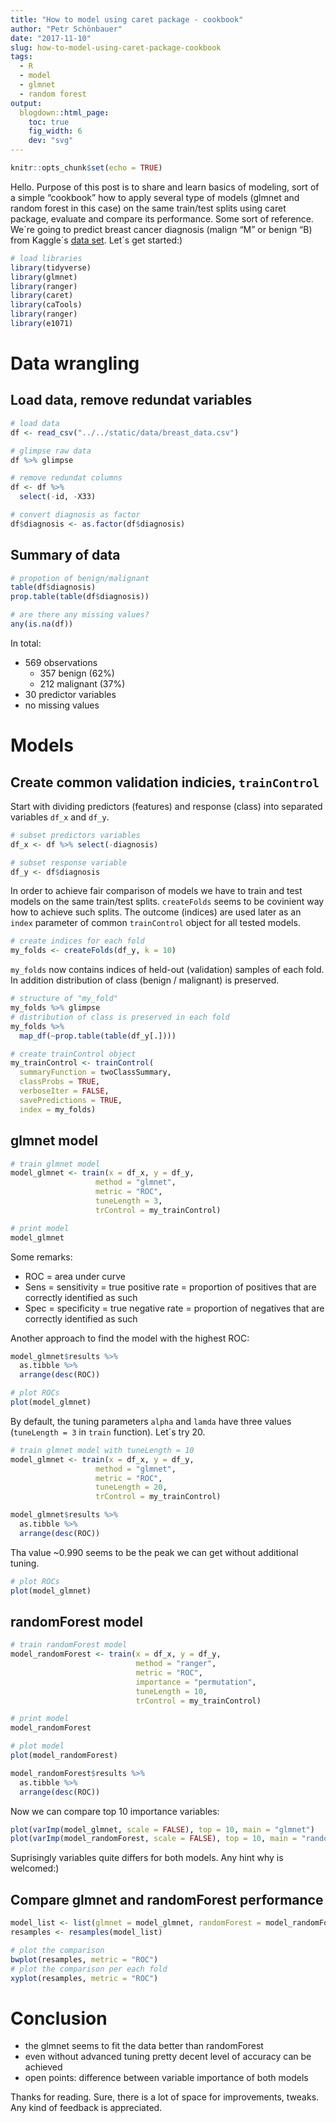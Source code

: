 ```yaml
---
title: "How to model using caret package - cookbook"
author: "Petr Schönbauer"
date: "2017-11-10"
slug: how-to-model-using-caret-package-cookbook
tags:
  - R
  - model
  - glmnet
  - random forest
output:
  blogdown::html_page:
    toc: true
    fig_width: 6
    dev: "svg"
---
```

```r
knitr::opts_chunk$set(echo = TRUE)
```

Hello. Purpose of this post is to share and learn basics of modeling, sort of a simple "cookbook" how to apply several type of models (glmnet and random forest in this case) on the same train/test splits using caret package, evaluate and compare its performance. Some sort of reference. We´re going to predict breast cancer diagnosis (malign "M" or benign "B) from Kaggle´s [data set](https://www.kaggle.com/uciml/breast-cancer-wisconsin-data). Let´s get started:)

```r
# load libraries
library(tidyverse)
library(glmnet)
library(ranger)
library(caret)
library(caTools)
library(ranger)
library(e1071)
```

# Data wrangling

## Load data, remove redundat variables

```r
# load data
df <- read_csv("../../static/data/breast_data.csv")

# glimpse raw data
df %>% glimpse

# remove redundat columns
df <- df %>% 
  select(-id, -X33)

# convert diagnosis as factor
df$diagnosis <- as.factor(df$diagnosis)
```

## Summary of data

```r
# propotion of benign/malignant
table(df$diagnosis)
prop.table(table(df$diagnosis))

# are there any missing values?
any(is.na(df))
```

In total:

*  569 observations
    *  357 benign (62%)
    *  212 malignant (37%)
*  30 predictor variables
*  no missing values

# Models

## Create common validation indicies, `trainControl`

Start with dividing predictors (features) and response (class) into separated variables `df_x` and `df_y`.

```r
# subset predictors variables
df_x <- df %>% select(-diagnosis)

# subset response variable
df_y <- df$diagnosis
```

In order to achieve fair comparison of models we have to train and test models on the same train/test splits. `createFolds` seems to be covinient way how to achieve such splits. The outcome (indices) are used later as an `index` parameter of common `trainControl` object for all tested models.

```r
# create indices for each fold
my_folds <- createFolds(df_y, k = 10)
```

`my_folds` now contains indices of held-out (validation) samples of each fold. In addition distribution of class (benign / malignant) is preserved.

```r
# structure of "my_fold"
my_folds %>% glimpse
# distribution of class is preserved in each fold
my_folds %>% 
  map_df(~prop.table(table(df_y[.])))
```

```r
# create trainControl object
my_trainControl <- trainControl(
  summaryFunction = twoClassSummary,
  classProbs = TRUE,
  verboseIter = FALSE,
  savePredictions = TRUE,
  index = my_folds)
```

## glmnet model
```r
# train glmnet model
model_glmnet <- train(x = df_x, y = df_y, 
                   method = "glmnet",
                   metric = "ROC",
                   tuneLength = 3,
                   trControl = my_trainControl)

# print model
model_glmnet
```

Some remarks:

*  ROC = area under curve
*  Sens = sensitivity = true positive rate = proportion of positives that are correctly identified as such
*  Spec = specificity = true negative rate = proportion of negatives that are correctly identified as such

Another approach to find the model with the highest ROC:

```r
model_glmnet$results %>% 
  as.tibble %>%  
  arrange(desc(ROC))
```

```r
# plot ROCs
plot(model_glmnet)
```

By default, the tuning parameters `alpha` and `lamda` have three values (`tuneLength = 3` in `train` function). Let´s try 20.

```r
# train glmnet model with tuneLength = 10
model_glmnet <- train(x = df_x, y = df_y, 
                   method = "glmnet",
                   metric = "ROC",
                   tuneLength = 20,
                   trControl = my_trainControl)
```

```r
model_glmnet$results %>% 
  as.tibble %>%  
  arrange(desc(ROC))
```

Tha value ~0.990 seems to be the peak we can get without additional tuning.

```r
# plot ROCs
plot(model_glmnet)
```

## randomForest model

```r
# train randomForest model
model_randomForest <- train(x = df_x, y = df_y, 
                            method = "ranger",
                            metric = "ROC",
                            importance = "permutation",
                            tuneLength = 10,
                            trControl = my_trainControl)

# print model
model_randomForest

# plot model
plot(model_randomForest)
```

```r
model_randomForest$results %>% 
  as.tibble %>%  
  arrange(desc(ROC))
```

Now we can compare top 10 importance variables:

```r
plot(varImp(model_glmnet, scale = FALSE), top = 10, main = "glmnet")
plot(varImp(model_randomForest, scale = FALSE), top = 10, main = "randomForest")
```

Suprisingly variables quite differs for both models. Any hint why is welcomed:)

## Compare glmnet and randomForest performance

```r
model_list <- list(glmnet = model_glmnet, randomForest = model_randomForest)
resamples <- resamples(model_list)

# plot the comparison
bwplot(resamples, metric = "ROC")
# plot the comparison per each fold
xyplot(resamples, metric = "ROC")
```

# Conclusion

*  the glmnet seems to fit the data better than randomForest
*  even without advanced tuning pretty decent level of accuracy can be achieved
*  open points: difference between variable importance of both models

Thanks for reading. Sure, there is a lot of space for improvements, tweaks. Any kind of feedback is appreciated.

